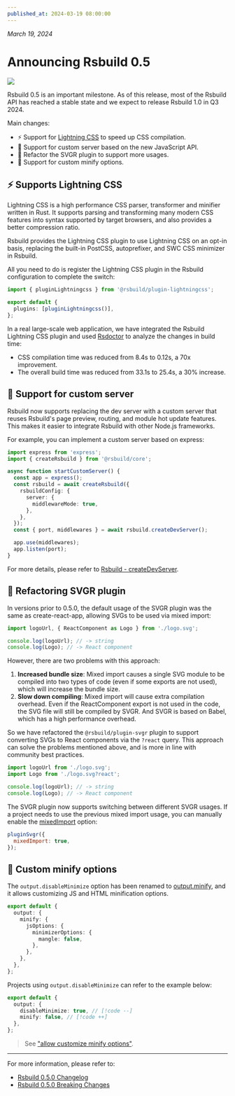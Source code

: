 ```yaml
---
published_at: 2024-03-19 08:00:00
---
```


_March 19, 2024_

# Announcing Rsbuild 0.5

![](https://assets.rspack.rs/rsbuild/rsbuild-banner-v0-5.png)

Rsbuild 0.5 is an important milestone. As of this release, most of the Rsbuild API has reached a stable state and we expect to release Rsbuild 1.0 in Q3 2024.

Main changes:

- ⚡️ Support for [Lightning CSS](https://lightningcss.dev/) to speed up CSS compilation.
- 🌟 Support for custom server based on the new JavaScript API.
- 🍭 Refactor the SVGR plugin to support more usages.
- 📍 Support for custom minify options.

## ⚡️ Supports Lightning CSS

Lightning CSS is a high performance CSS parser, transformer and minifier written in Rust. It supports parsing and transforming many modern CSS features into syntax supported by target browsers, and also provides a better compression ratio.

Rsbuild provides the Lightning CSS plugin to use Lightning CSS on an opt-in basis, replacing the built-in PostCSS, autoprefixer, and SWC CSS minimizer in Rsbuild.

All you need to do is register the Lightning CSS plugin in the Rsbuild configuration to complete the switch:

```ts title="rsbuild.config.ts"
import { pluginLightningcss } from '@rsbuild/plugin-lightningcss';

export default {
  plugins: [pluginLightningcss()],
};
```

In a real large-scale web application, we have integrated the Rsbuild Lightning CSS plugin and used [Rsdoctor](https://rsdoctor.rs/) to analyze the changes in build time:

- CSS compilation time was reduced from 8.4s to 0.12s, a 70x improvement.
- The overall build time was reduced from 33.1s to 25.4s, a 30% increase.

## 🌟 Support for custom server

Rsbuild now supports replacing the dev server with a custom server that reuses Rsbuild's page preview, routing, and module hot update features. This makes it easier to integrate Rsbuild with other Node.js frameworks.

For example, you can implement a custom server based on express:

```ts
import express from 'express';
import { createRsbuild } from '@rsbuild/core';

async function startCustomServer() {
  const app = express();
  const rsbuild = await createRsbuild({
    rsbuildConfig: {
      server: {
        middlewareMode: true,
      },
    },
  });
  const { port, middlewares } = await rsbuild.createDevServer();

  app.use(middlewares);
  app.listen(port);
}
```

For more details, please refer to [Rsbuild - createDevServer](/api/javascript-api/instance#rsbuildcreatedevserver).

## 🍭 Refactoring SVGR plugin

In versions prior to 0.5.0, the default usage of the SVGR plugin was the same as create-react-app, allowing SVGs to be used via mixed import:

```js
import logoUrl, { ReactComponent as Logo } from './logo.svg';

console.log(logoUrl); // -> string
console.log(Logo); // -> React component
```

However, there are two problems with this approach:

1. **Increased bundle size**: Mixed import causes a single SVG module to be compiled into two types of code (even if some exports are not used), which will increase the bundle size.
2. **Slow down compiling**: Mixed import will cause extra compilation overhead. Even if the ReactComponent export is not used in the code, the SVG file will still be compiled by SVGR. And SVGR is based on Babel, which has a high performance overhead.

So we have refactored the `@rsbuild/plugin-svgr` plugin to support converting SVGs to React components via the `?react` query. This approach can solve the problems mentioned above, and is more in line with community best practices.

```jsx
import logoUrl from './logo.svg';
import Logo from './logo.svg?react';

console.log(logoUrl); // -> string
console.log(Logo); // -> React component
```

The SVGR plugin now supports switching between different SVGR usages. If a project needs to use the previous mixed import usage, you can manually enable the [mixedImport](/plugins/list/plugin-svgr#mixedimport) option:

```js
pluginSvgr({
  mixedImport: true,
});
```

## 📍 Custom minify options

The `output.disableMinimize` option has been renamed to [output.minify](/config/output/minify), and it allows customizing JS and HTML minification options.

```ts title="rsbuild.config.ts"
export default {
  output: {
    minify: {
      jsOptions: {
        minimizerOptions: {
          mangle: false,
        },
      },
    },
  },
};
```

Projects using `output.disableMinimize` can refer to the example below:

```ts
export default {
  output: {
    disableMinimize: true, // [!code --]
    minify: false, // [!code ++]
  },
};
```

> See ["allow customize minify options"](https://github.com/web-infra-dev/rsbuild/issues/1681).

---

For more information, please refer to:

- [Rsbuild 0.5.0 Changelog](https://github.com/web-infra-dev/rsbuild/releases/tag/v0.5.0)
- [Rsbuild 0.5.0 Breaking Changes](https://github.com/web-infra-dev/rsbuild/discussions/1732)
